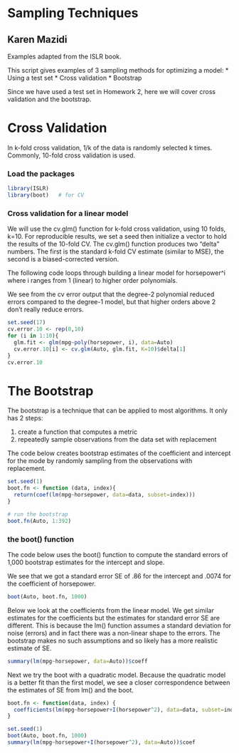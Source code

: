 # Sampling Techniques
## Karen Mazidi

Examples adapted from the ISLR book.

This script gives examples of 3 sampling methods for optimizing a model:
* Using a test set
* Cross validation
* Bootstrap

Since we have used a test set in Homework 2, here we will cover cross validation and the bootstrap.

# Cross Validation

In k-fold cross validation, 1/k of the data is randomly selected k times. Commonly, 10-fold cross validation is used. 

### Load the packages

```r
library(ISLR)
library(boot)   # for CV
```

### Cross validation for a linear model

We will use the cv.glm() function for k-fold cross validation, using 10 folds, k=10. For reproducible results, we set a seed then initialize a vector to hold the results of the 10-fold CV. The cv.glm() function produces two "delta" numbers. The first is the standard k-fold CV estimate (similar to MSE), the second is a biased-corrected version. 

The following code loops through building a linear model for horsepower^i where i ranges from 1 (linear) to higher order polynomials. 

We see from the cv error output that the degree-2 polynomial reduced errors compared to the degree-1 model, but that higher orders above 2 don't really reduce errors.


```r
set.seed(17)
cv.error.10 <- rep(0,10)
for (i in 1:10){
  glm.fit <- glm(mpg~poly(horsepower, i), data=Auto)
  cv.error.10[i] <- cv.glm(Auto, glm.fit, K=10)$delta[1]
}
cv.error.10
```

# The Bootstrap

The bootstrap is a technique that can be applied to most algorithms. It only has 2 steps:

1. create a function that computes a metric
2. repeatedly sample observations from the data set with replacement

The code below creates bootstrap estimates of the coefficient and intercept for the mode by randomly sampling from the observations with replacement.

```r
set.seed(1)
boot.fn <- function (data, index){
  return(coef(lm(mpg~horsepower, data=data, subset=index)))
}

# run the bootstrap 
boot.fn(Auto, 1:392)


```


### the boot() function

The code below uses the boot() function to compute the standard errors of 1,000 bootstrap estimates for the intercept and slope.

We see that we got a standard error SE of .86 for the intercept and .0074 for the coefficient of horsepower. 

```r
boot(Auto, boot.fn, 1000)
```

Below we look at the coefficients from the linear model. We get similar estimates for the coefficients but the estimates for standard error SE are different. This is because the lm() function assumes a standard deviation for noise (errors) and in fact there was a non-linear shape to the errors. The bootstrap makes no such assumptions and so likely has a more realistic estimate of SE. 

```r
summary(lm(mpg~horsepower, data=Auto))$coeff
```

Next we try the boot with a quadratic model. Because the quadratic model is a better fit than the first model, we see a closer correspondence between the estimates of SE from lm() and the boot.

```r
boot.fn <- function(data, index) {
  coefficients(lm(mpg~horsepower+I(horsepower^2), data=data, subset=index))
}

set.seed(1)
boot(Auto, boot.fn, 1000)
summary(lm(mpg~horsepower+I(horsepower^2), data=Auto))$coef
  
```



